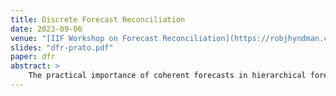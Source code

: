 ```yaml
---
title: Discrete Forecast Reconciliation
date: 2023-09-06
venue: "[IIF Workshop on Forecast Reconciliation](https://robjhyndman.com/prato2023/), Monash Prato Centre, Prato, Italy"
slides: "dfr-prato.pdf"
paper: dfr
abstract: >
    The practical importance of coherent forecasts in hierarchical forecasting has inspired many studies on forecast reconciliation. Under this approach, base forecasts are produced for every series in the hierarchy and are subsequently adjusted to be coherent in a second reconciliation step. Reconciliation methods have been shown to improve forecast accuracy but will generally adjust the base forecast of every series. However, in an operational context, it is sometimes necessary or beneficial to keep forecasts of some variables unchanged after forecast reconciliation. In this paper, we formulate a reconciliation methodology that keeps forecasts of a pre-specified subset of variables unchanged or “immutable”. In contrast to existing approaches, these immutable forecasts need not all come from the same level of a hierarchy, and our method can also be applied to grouped hierarchies. We prove that our approach preserves unbiasedness in base forecasts. Our method can also account for correlations between base forecasting errors and ensure the non-negativity of forecasts. We also perform empirical experiments, including an application to a large-scale online retailer’s sales, to assess our proposed methodology’s impacts.
---
```





